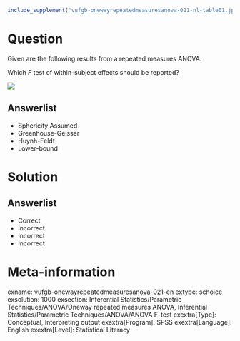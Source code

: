 ```r
include_supplement("vufgb-onewayrepeatedmeasuresanova-021-nl-table01.jpg", recursive = TRUE)
```

Question
========

Given are the following results from a repeated measures ANOVA.

Which *F* test of within-subject effects should be reported?

![](vufgb-onewayrepeatedmeasuresanova-021-nl-table01.jpg)
  
Answerlist
----------
* Sphericity Assumed
* Greenhouse-Geisser
* Huynh-Feldt
* Lower-bound

Solution
========

Answerlist
----------
* Correct
* Incorrect
* Incorrect
* Incorrect

Meta-information
================
exname: vufgb-onewayrepeatedmeasuresanova-021-en
extype: schoice
exsolution: 1000
exsection: Inferential Statistics/Parametric Techniques/ANOVA/Oneway repeated measures ANOVA, Inferential Statistics/Parametric Techniques/ANOVA/ANOVA F-test
exextra[Type]: Conceptual, Interpreting output
exextra[Program]: SPSS
exextra[Language]: English
exextra[Level]: Statistical Literacy
